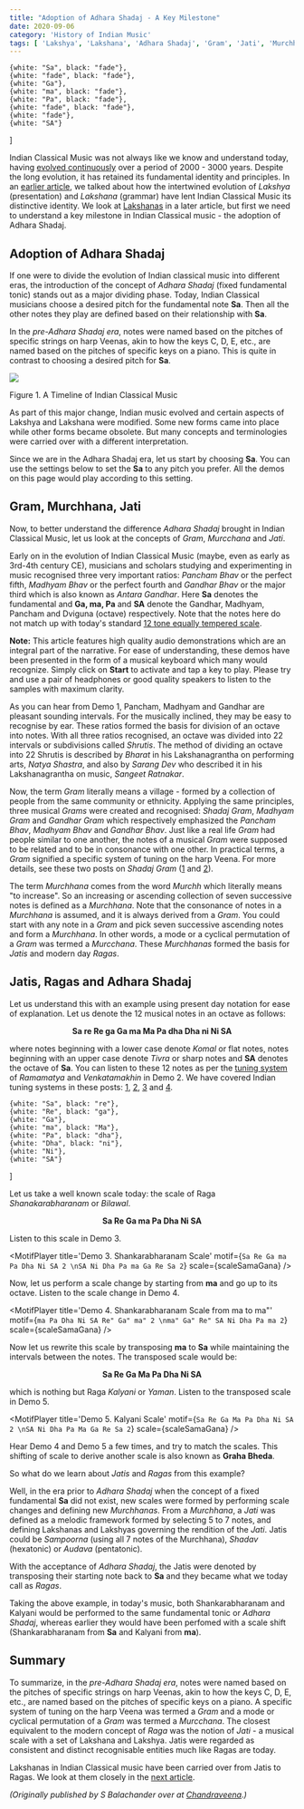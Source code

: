 ```yaml
---
title: "Adoption of Adhara Shadaj - A Key Milestone"
date: 2020-09-06
category: 'History of Indian Music'
tags: [ 'Lakshya', 'Lakshana', 'Adhara Shadaj', 'Gram', 'Jati', 'Murchhana']
---
```



    {white: "Sa", black: "fade"},
    {white: "fade", black: "fade"},
    {white: "Ga"},
    {white: "ma", black: "fade"},
    {white: "Pa", black: "fade"},
    {white: "fade", black: "fade"},
    {white: "fade"},
    {white: "SA"}
]

Indian Classical Music was not always like we know and understand today, having [evolved continuously](/learn/historical-milestones/) over a period of 2000 - 3000 years. Despite the long evolution, it has retained its fundamental identity and principles. In an [earlier article](/learn/what-is-classical/), we talked about how the intertwined evolution of
*Lakshya*
(presentation) and
*Lakshana*
(grammar) have lent Indian Classical Music its distinctive identity. We look at [Lakshanas](/learn/grammar-of-music/) in a later article, but first we need to understand a key milestone in Indian Classical music - the adoption of Adhara Shadaj.

## Adoption of Adhara Shadaj

If one were to divide the evolution of Indian classical music into different eras, the introduction of the concept of
*Adhara Shadaj*
(fixed fundamental tonic) stands out as a major dividing phase. Today, Indian Classical musicians choose a desired pitch for the fundamental note **Sa**. Then all the other notes they play are defined based on their relationship with **Sa**.

In the
*pre-Adhara Shadaj era*,
notes were named based on the pitches of specific strings on harp Veenas, akin to how the keys C, D, E, etc., are named based on the pitches of specific keys on a piano. This is quite in contrast to choosing a desired pitch for **Sa**.

![](./adhara-shadaj.png)

<FigCaption>
Figure 1. A Timeline of Indian Classical Music
</FigCaption>

As part of this major change, Indian music evolved and certain aspects of Lakshya and Lakshana were modified. Some new forms came into place while other forms became obsolete. But many concepts and terminologies were carried over with a different interpretation.

Since we are in the Adhara Shadaj era, let us start by choosing **Sa**. You can use the settings below to set the **Sa** to any pitch you prefer. All the demos on this page would play according to this setting.

<CommonPitch />

## Gram, Murchhana, Jati

Now, to better understand the difference
*Adhara Shadaj*
brought in Indian Classical Music, let us look at the concepts of
*Gram*,
*Murcchana*
and
*Jati*.

Early on in the evolution of Indian Classical Music (maybe, even as early as 3rd-4th century CE), musicians and scholars studying and experimenting in music recognised three very important ratios:
*Pancham Bhav*
or the perfect fifth,
*Madhyam Bhav*
or the perfect fourth and
*Gandhar Bhav*
or the major third which is also known as
*Antara Gandhar*.
Here **Sa** denotes the fundamental and **Ga, ma, Pa** and **SA** denote the Gandhar, Madhyam, Pancham and Dviguna (octave) respectively. Note that the notes here do not match up with today's standard [12 tone equally tempered scale](https://en.wikipedia.org/wiki/12_equal_temperament).

<ScalePlayer title='Demo 1. Basic Intervals' noteSpec={notesBasicIntervals} scale={scaleBasicIntervals} />

<Notice>

**Note:** This article features high quality audio demonstrations which are an integral part of the narrative. For ease of understanding, these demos have been presented in the form of a musical keyboard which many would recognize. Simply click on **Start** to activate and tap a key to play. Please try and use a pair of headphones or good quality speakers to listen to the samples with maximum clarity.
</Notice>

As you can hear from Demo 1, Pancham, Madhyam and Gandhar are pleasant sounding intervals. For the musically inclined, they may be easy to recognise by ear. These ratios formed the basis for division of an octave into notes. With all three ratios recognised, an octave was divided into 22 intervals or subdivisions called
*Shrutis*.
The method of dividing an octave into 22 Shrutis is described by
*Bharat*
in his Lakshanagrantha on performing arts,
*Natya Shastra*,
and also by
*Sarang Dev*
who described it in his Lakshanagrantha on music,
*Sangeet Ratnakar*.

Now, the term
*Gram*
literally means a village - formed by a collection of people from the same community or ethnicity. Applying the same principles, three musical
*Grams*
were created and recognised:
*Shadaj Gram*,
*Madhyam Gram*
and
*Gandhar Gram*
which respectively emphasized the
*Pancham Bhav*,
*Madhyam Bhav*
and
*Gandhar Bhav*.
Just like a real life
*Gram*
had people similar to one another, the notes of a musical
*Gram*
were supposed to be related and to be in consonance with one other. In practical terms, a
*Gram*
signified a specific system of tuning on the harp Veena. For more details, see these two posts on
*Shadaj Gram*
([1](/learn/tuningsystems-2/) and [2](/learn/tuningsystems-3/)).

The term
*Murchhana*
comes from the word
*Murchh*
which literally means "to increase". So an increasing or ascending collection of seven successive notes is defined as a
*Murchhana*.
Note that the consonance of notes in a
*Murchhana*
is assumed, and it is always derived from a
*Gram*.
You could start with any note in a
*Gram*
and pick seven successive ascending notes and form a
*Murchhana*.
In other words, a mode or a cyclical permutation of a
*Gram*
was termed a
*Murcchana*.
These
*Murchhanas*
formed the basis for
*Jatis*
and modern day
*Ragas*.

## Jatis, Ragas and Adhara Shadaj

Let us understand this with an example using present day notation for ease of explanation. Let us denote the 12 musical notes in an octave as follows:

<center>

**Sa re Re ga Ga ma Ma Pa dha Dha ni Ni SA**
</center>

where notes beginning with a lower case denote
*Komal*
or flat notes, notes beginning with an upper case denote
*Tivra*
or sharp notes and **SA** denotes the octave of **Sa**. You can listen to these 12 notes as per the [tuning system](/learn/tuningsystems-4/) of
*Ramamatya*
and
*Venkatamakhin*
in Demo 2. We have covered Indian tuning systems in these posts: [1](/learn/tuningsystems-1/), [2](/learn/tuningsystems-2/), [3](/learn/tuningsystems-3/) and [4](/learn/tuningsystems-4/).

    {white: "Sa", black: "re"},
    {white: "Re", black: "ga"},
    {white: "Ga"},
    {white: "ma", black: "Ma"},
    {white: "Pa", black: "dha"},
    {white: "Dha", black: "ni"},
    {white: "Ni"},
    {white: "SA"}
]

<ScalePlayer title='Demo 2. Venkatamakhin-Ramamatya Tuning' noteSpec={noteSpec} scale={scaleSamaGana} />

Let us take a well known scale today: the scale of Raga
*Shanakarabharanam*
or
*Bilawal*. 

<center>

**Sa Re Ga ma Pa Dha Ni SA**
</center>

Listen to this scale in Demo 3.

<MotifPlayer title='Demo 3. Shankarabharanam Scale' motif={`Sa Re Ga ma Pa Dha Ni SA 2 \nSA Ni Dha Pa ma Ga Re Sa 2`} scale={scaleSamaGana} />

Now, let us perform a scale change by starting from **ma** and go up to its octave. Listen to the scale change in Demo 4.

<MotifPlayer title='Demo 4. Shankarabharanam Scale from ma to ma"' motif={`ma Pa Dha Ni SA Re" Ga" ma" 2 \nma" Ga" Re" SA Ni Dha Pa ma 2`} scale={scaleSamaGana} />

Now let us rewrite this scale by transposing **ma** to **Sa** while maintaining the intervals between the notes. The transposed scale would be:

<center>

**Sa Re Ga Ma Pa Dha Ni SA**
</center>

which is nothing but Raga
*Kalyani*
or
*Yaman*.
Listen to the transposed scale in Demo 5.

<MotifPlayer title='Demo 5. Kalyani Scale' motif={`Sa Re Ga Ma Pa Dha Ni SA 2 \nSA Ni Dha Pa Ma Ga Re Sa 2`} scale={scaleSamaGana} />

Hear Demo 4 and Demo 5 a few times, and try to match the scales. This shifting of scale to derive another scale is also known as **Graha Bheda**.

So what do we learn about
*Jatis*
and
*Ragas*
from this example?

Well, in the era prior to
*Adhara Shadaj*
when the concept of a fixed fundamental **Sa** did not exist, new scales were formed by performing scale changes and defining new
*Murchhanas*.
From a
*Murchhana*,
a
*Jati*
was defined as a melodic framework formed by selecting 5 to 7 notes, and defining Lakshanas and Lakshyas governing the rendition of the
*Jati*.
Jatis could be
*Sampoorna*
(using all 7 notes of the Murchhana),
*Shadav*
(hexatonic) or
*Audava*
(pentatonic).

With the acceptance of
*Adhara Shadaj*,
the Jatis were denoted by transposing their starting note back to **Sa** and they became what we today call as
*Ragas*.

Taking the above example, in today's music, both Shankarabharanam and Kalyani would be performed to the same fundamental tonic or
*Adhara Shadaj*,
whereas earlier they would have been perfomed with a scale shift (Shankarabharanam from **Sa** and Kalyani from **ma**).

## Summary

To summarize, in the
*pre-Adhara Shadaj era*,
notes were named based on the pitches of specific strings on harp Veenas, akin to how the keys C, D, E, etc., are named based on the pitches of specific keys on a piano. A specific system of tuning on the harp Veena was termed a
*Gram*
and a mode or cyclical permutation of a
*Gram*
was termed a
*Murcchana*.
The closest equivalent to the modern concept of
*Raga*
was the notion of
*Jati* -
a musical scale with a set of Lakshana and Lakshya. Jatis were regarded as consistent and distinct recognisable entities much like Ragas are today.

Lakshanas in Indian Classical music have been carried over from Jatis to Ragas. We look at them closely in the [next article](/learn/grammar-of-music/).

*(Originally published by S Balachander over at [Chandraveena](https://www.chandraveena.com/blog/grammar-of-music/).)*